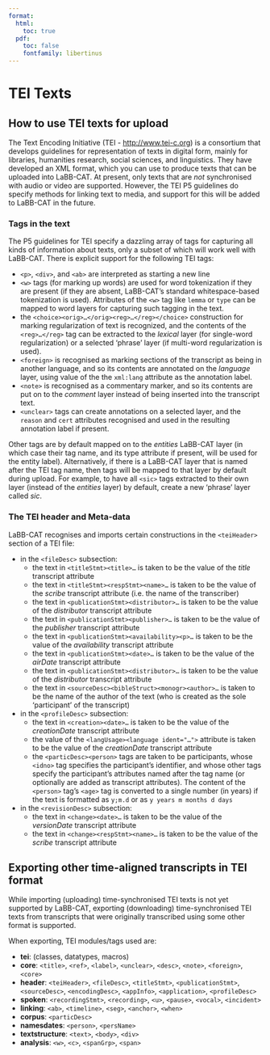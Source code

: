 ```yaml
---
format:
  html:
    toc: true
  pdf: 
    toc: false
    fontfamily: libertinus
---
```

# TEI Texts

## How to use TEI texts for upload

The Text Encoding Initiative (TEI - <http://www.tei-c.org>) is a consortium that develops guidelines for representation of texts in digital form, mainly for libraries, humanities research, social sciences, and linguistics. They have developed an XML format, which you can use to produce texts that can be uploaded into LaBB-CAT. At present, only texts that are *not* synchronised with audio or video are supported.  However, the TEI P5 guidelines do specify methods for linking text to media, and support for this will be added to LaBB-CAT in the future.

### Tags in the text

The P5 guidelines for TEI specify a dazzling array of tags for capturing all kinds of information about texts, only a subset of which will work well with LaBB-CAT. There is explicit support for the following TEI tags:


- `<p>`, `<div>`, and `<ab>` are interpreted as starting a new line
- `<w>` tags (for marking up words) are used for word tokenization if they are present (if they are absent, LaBB-CAT's standard whitespace-based tokenization is used). Attributes of the `<w>` tag like `lemma` or `type` can be mapped to word layers for capturing such tagging in the text.
- the `<choice><orig>…</orig><reg>…</reg></choice>` construction for marking regularization of text is recognized, and the contents of the `<reg>…</reg>` tag can be extracted to the *lexical* layer (for single-word regularization) or a selected 'phrase' layer (if multi-word regularization is used).
- `<foreign>` is recognised as marking sections of the transcript as being in another language, and so its contents are annotated on the *language* layer, using value of the the `xml:lang` attribute as the annotation label.
- `<note>` is recognised as a commentary marker, and so its contents are put on to the *comment* layer instead of being inserted into the transcript text.
- `<unclear>` tags can create annotations on a selected layer, and the `reason` and `cert` attributes recognised and used in the resulting annotation label if present.

Other tags are by default mapped on to the *entities* LaBB-CAT layer (in which case their tag name, and its type attribute if present, will be used for the entity label).  Alternatively, if there is a LaBB-CAT layer that is named after the TEI tag name, then tags will be mapped to that layer by default during upload. For example, to have all `<sic>` tags extracted to their own layer (instead of the *entities* layer) by default, create a new 'phrase' layer called *sic*.

###  The TEI header and Meta-data

LaBB-CAT recognises and imports certain constructions in the `<teiHeader>` section of a TEI file:

- in the `<fileDesc>` subsection:
    - the text in `<titleStmt><title>…` is taken to be the value of the *title* transcript attribute
    - the text in `<titleStmt><respStmt><name>…` is taken to be the value of the *scribe* transcript attribute (i.e. the name of the transcriber)
    - the text in `<publicationStmt><distributor>…` is taken to be the value of the *distributor* transcript attribute
    - the text in `<publicationStmt><publisher>…` is taken to be the value of the *publisher* transcript attribute
    - the text in `<publicationStmt><availability><p>…` is taken to be the value of the *availability* transcript attribute
    - the text in `<publicationStmt><date>…` is taken to be the value of the *airDate* transcript attribute
    - the text in `<publicationStmt><distributor>…` is taken to be the value of the *distributor* transcript attribute
    - the text in `<sourceDesc><bibleStruct><monogr><author>…` is taken to be the name of the author of the text (who is created as the sole 'participant' of the transcript)
- in the `<profileDesc>` subsection:
    - the text in `<creation><date>…` is taken to be the value of the *creationDate* transcript attribute
    - the value of the `<langUsage><language ident="…">` attribute is taken to be the value of the *creationDate* transcript attribute
    - the `<particDesc><person>` tags are taken to be participants, whose `<idno>` tag specifies the participant's identifier, and whose other tags specify the participant's attributes named after the tag name (or optionally are added as transcript attributes). The content of the `<person>` tag's `<age>` tag is converted to a single number (in years) if the text is formatted as `y;m.d` or as `y years m months d days`
- in the `<revisionDesc>` subsection:
    - the text in `<change><date>…` is taken to be the value of the *versionDate* transcript attribute
    - the text in `<change><respStmt><name>…` is taken to be the value of the *scribe* transcript attribute

## Exporting other time-aligned transcripts in TEI format\

While importing (uploading) time-synchronised TEI texts is not yet supported by LaBB-CAT, exporting (downloading) time-synchronised TEI texts from transcripts that were originally transcribed using some other format is supported.

When exporting, TEI modules/tags used are:

- **tei**: (classes, datatypes, macros)
- **core**: `<title>`, `<ref>`, `<label>`, `<unclear>`, `<desc>`, `<note>`, `<foreign>`, `<core>`
- **header**: `<teiHeader>`, `<fileDesc>`, `<titleStmt>`, `<publicationStmt>`, `<sourceDesc>`, `<encodingDesc>`, `<appInfo>`, `<application>`, `<profileDesc>`
- **spoken**: `<recordingStmt>`, `<recording>`, `<u>`, `<pause>`, `<vocal>`, `<incident>`
- **linking**: `<ab>`, `<timeline>`, `<seg>`, `<anchor>`, `<when>`
- **corpus**: `<particDesc>`
- **namesdates**: `<person>`, `<persName>`
- **textstructure**: `<text>`, `<body>`, `<div>`
- **analysis**: `<w>`, `<c>`, `<spanGrp>`, `<span>`

